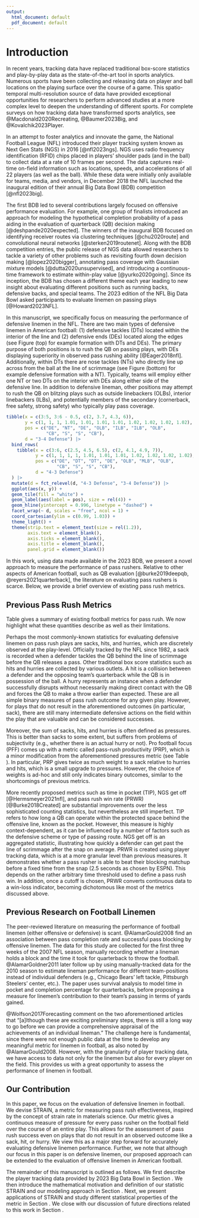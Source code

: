 ```yaml
---
output:
  html_document: default
  pdf_document: default
---
```


# Introduction {#sec:introduction}

<!--
TODO: update citations after they're published
-->

<!--
textual citation (\citet): @Baumer2023Big
parenthetical citation (\citep): [@Baumer2023Big]
-->

In recent years, tracking data have replaced traditional box-score statistics and play-by-play data as the state-of-the-art tool in sports analytics.
Numerous sports have been collecting and releasing data on player and ball locations on the playing surface over the course of a game.
This spatio-temporal multi-resolution source of data have provided exceptional opportunities for researchers to perform advanced studies at a more complex level to deepen the understanding of different sports.
For complete surveys on how tracking data have transformed sports analytics, see @Macdonald2020Recreating, @Baumer2023Big, and @Kovalchik2023Player.

<!-- We contribute to the growing literature of research based on player tracking data in American football.  -->

In an attempt to foster analytics and innovate the game, the National Football League (NFL) introduced their player tracking system known as Next Gen Stats (NGS) in 2016 [@nfl2023ngs].
NGS uses radio frequency identification (RFID) chips placed in players' shoulder pads (and in the ball) to collect data at a rate of 10 frames per second.
The data captures real-time on-field information such as locations, speeds, and accelerations of all 22 players (as well as the ball).
While these data were initially only available for teams, media, and vendors, in December 2018 the NFL launched the inaugural edition of their annual Big Data Bowl (BDB) competition [@nfl2023big].  

The first BDB led to several contributions largely focused on offensive performance evaluation. For example, one group of finalists introduced an approach for modeling the hypothetical completion probability of a pass aiding in the evaluation of quarterback (QB) decision making [@deshpande2020expected]. The winners of the inaugural BDB focused on identifying receiver routes via clustering techniques [@chu2020route] and convolutional neural networks [@sterken2019routenet]. Along with the BDB competition entries, the public release of NGS data allowed researchers to tackle <!-- (pun intended) --> a variety of other problems such as revisiting fourth down decision making [@lopez2020bigger], annotating pass coverage with Gaussian mixture models [@dutta2020unsupervised], and introducing a continuous-time framework to estimate within-play value [@yurko2020going].  Since its inception, the BDB has chosen a different theme each year leading to new insight about evaluating different positions such as running backs, defensive backs, and special teams. The 2023 edition of the NFL Big Data Bowl asked participants to evaluate linemen on passing plays [@Howard2023NFL].

In this manuscript, we specifically focus on measuring the performance of defensive linemen in the NFL. There are two main types of defensive linemen in American football: (1) defensive tackles (DTs) located within the interior of the line and (2) defensive ends (DEs) located along the edges (see Figure \ref{fig:formation} (top) for example formation with DTs and DEs). The primary purpose of both positions is to rush the QB on passing plays, with DEs displaying superiority in observed pass rushing ability [@Eager2018nfl]. Additionally, within DTs there are nose tackles (NTs) who directly line up across from the ball at the line of scrimmage (see Figure \ref{fig:formation} (bottom) for example defensive formation with a NT). Typically, teams will employ either one NT or two DTs on the interior with DEs along either side of the defensive line. In addition to defensive lineman, other positions may attempt to rush the QB on blitzing plays such as outside linebackers (OLBs), interior linebackers (ILBs), and potentially members of the secondary (cornerback, free safety, strong safety) who typically play pass coverage.

```r
tibble(x = c(3:5, 3:6 - 0.5, c(2, 3.7, 4.3, 6)),
       y = c(1, 1, 1, 1.01, 1.01, 1.01, 1.01, 1.02, 1.02, 1.02, 1.02),
       pos = c("DE", "NT", "DE", "OLB", "ILB", "ILB", "OLB",
               "CB", "S", "S", "CB"),
       d = "3-4 Defense") |> 
  bind_rows(
    tibble(x = c(3:6, c(2.5, 4.5, 6.5), c(2, 4.1, 4.9, 7)),
           y = c(1, 1, 1, 1, 1.01, 1.01, 1.01, 1.02, 1.02, 1.02, 1.02),
           pos = c("DE", "DT", "DT", "DE", "OLB", "MLB", "OLB",
                   "CB", "S", "S", "CB"),
           d = "4-3 Defense") 
  ) |> 
  mutate(d = fct_relevel(d, "4-3 Defense", "3-4 Defense")) |> 
  ggplot(aes(x, y)) +
  geom_tile(fill = "white") +
  geom_label(aes(label = pos), size = rel(4)) +
  geom_hline(yintercept = 0.996, linetype = "dashed") +
  facet_wrap(~ d, scales = "free", ncol = 1) +
  coord_cartesian(ylim = c(0.99, 1.03)) +
  theme_light() +
  theme(strip.text = element_text(size = rel(1.2)),
        axis.text = element_blank(),
        axis.ticks = element_blank(),
        axis.title = element_blank(),
        panel.grid = element_blank())
```

In this work, using data made available in the 2023 BDB, we present a novel approach to measure the performance of pass rushers. Relative to other aspects of American football, such as QB evaluation [@burke2019deepqb, @reyers2021quarterback], the literature on evaluating pass rushers is scarce. Below, we provide a brief overview of existing pass rush metrics.

<!-- (defensive players whose role on a given play is to put pressure on the QB) -->

## Previous Pass Rush Metrics

Table \ref{tab:metrics} gives a summary of existing football metrics for pass rush.
We now highlight what these quantities describe as well as their limitations.

\begin{table}
\caption{A summary of previously-existing pass rush metrics. \label{tab:metrics}}
\centering
\begin{tabular}{p{0.27\textwidth}p{0.67\textwidth}}
\hline
Metric & Description \\ 
\hline
Sacks & A defender tackles the QB behind the line of scrimmage before the QB is able to throw a pass \\
Hits & A defender tackles the QB behind the line of scrimmage after the QB is able to throw a pass. \\
Hurries & A defender pressures the QB behind the line of scrimmage forcing the QB to throw the ball prior sooner than intended. \\
Pressures & $\text{Hurries} + \text{ Hits } + \text{ Sacks}$ \\
Pass-Rush Productivity & $\displaystyle \frac{(\text{Hurries} + \text{Hits})/2 + \text{Sacks}}{\text{ Pass Rush Snaps}}$\\
Time In Pocket & Time (in seconds) between ball snap and throw or pocket collapse for a QB \\
NGS Get Off & Average time (in seconds) required for a defender to cross the line of scrimmage after the ball snap.\\
Pass Rush Win Rate & Rate at which pass rusher beats pass block within 2.5 seconds after ball snap\\
\hline
\end{tabular}
\end{table}


Perhaps the most commonly-known statistics for evaluating defensive linemen on pass rush plays are sacks, hits, and hurries, which are discretely observed at the play-level.
Officially tracked by the NFL since 1982, a sack is recorded when a defender tackles the QB behind the line of scrimmage before the QB releases a pass. 
Other traditional box score statistics such as hits and hurries are collected by various outlets. 
A hit is a collision between a defender and the opposing team's quarterback while the QB is in possession of the ball.
A hurry represents an instance when a defender successfully disrupts without necessarily making direct contact with the QB and forces the QB to make a throw earlier than expected.
These are all simple binary measures of pass rush outcome for any given play.
However, for plays that do not result in the aforementioned outcomes (in particular, sack), there are still many intermediate defensive actions on the field within the play that are valuable and can be considered successes.

Moreover, the sum of sacks, hits, and hurries is often defined as pressures.
This is better than sacks to some extent, but suffers from problems of subjectivity (e.g., whether there is an actual hurry or not).
Pro football focus (PFF) comes up with a metric called pass-rush productivity (PRP), which is a minor modification from the aforementioned pressures metric (see Table \ref{tab:metrics}).
In particular, PRP gives twice as much weight to a sack relative to hurries and hits, which is a small upgrade to pressures.
However, the choice of weights is ad-hoc and still only indicates binary outcomes, similar to the shortcomings of previous metrics.

<!-- and are still binary outcomes (i.e. There is a continuum of plays that are not hurries that all counted as simply "not hurries"). -->

<!-- (https://www.pro-football-reference.com/years/2022/advanced.htm) -->

<!-- [Pro football ref has a slightly different QB pressures formula than the formula below https://www.pro-football-reference.com/about/advanced_stats.htm] -->


<!-- $$\frac{(\text{Hurries} + \text{Hits})/2 + \text{Sacks}}{\text{ Pass Rush Snaps}}$$ -->

<!-- (https://www.pro-football-reference.com/about/advanced_stats.htm) -->

More recently proposed metrics such as time in pocket (TIP), NGS get off [@Hermsmeyer2021nfl], and pass rush win rate (PRWR) [@Burke2018Created] are substantial improvements over the less sophisticated counting statistics, but nevertheless are still imperfect.
TIP refers to how long a QB can operate within the protected space behind the offensive line, known as the pocket.
However, this measure is highly context-dependent, as it can be influenced by a number of factors such as the defensive scheme or type of passing route.
NGS get off is an aggregated statistic, illustrating how quickly a defender can get past the line of scrimmage after the snap on average.
PRWR is created using player tracking data, which is at a more granular level than previous measures.
It demonstrates whether a pass rusher is able to beat their blocking matchup before a fixed time from the snap (2.5 seconds as chosen by ESPN).
This depends on the rather arbitrary time threshold used to define a pass rush win.
In addition, once a cutoff is chosen, PRWR converts continuous data to a win-loss indicator, becoming dichotomous like most of the metrics discussed above.

<!-- (e.g. deep versus shallow). -->

<!-- (https://www.espn.com/nfl/story/_/id/34536376/2022-nfl-pass-rushing-run-stopping-blocking-leaderboard-win-rate-rankings-top-players-teams) -->

<!-- All of these measures represent different versions of "the best we can do with the available data". -->
<!-- Without granular data, it is difficult to measure effectiveness of a pass rusher so many simple metrics of success have been proposed.  -->



<!-- (https://www.pff.com/news/pro-pff-signature-statistics-a-glossary#:~:text=Time%20in%20Pocket,time%20until%20a%20quarterback%20scrambles) -->

<!-- (https://www.espn.com/nfl/story/_/id/34536376/2022-nfl-pass-rushing-run-stopping-blocking-leaderboard-win-rate-rankings-top-players-teams) -->


<!-- ## Previous Pass-Rush Measure in academic literaure -->

## Previous Research on Football Linemen

<!-- https://www.taylorfrancis.com/chapters/edit/10.1201/9781315166070-12/forecasting-performance-college-prospects-selected-national-football-league-draft-julian-wolfson-vittorio-addona-robert-schmicker -->

The peer-reviewed literature on measuring the performance of football linemen (either offensive or defensive) is scant.
@AlamarGould2008 find an association between pass completion rate and successful pass blocking by offensive linemen.
The data for this study are collected for the first three weeks of the 2007 NFL season, manually recording whether a lineman holds a block and the time it took for quarterback to throw the football.
@AlamarGoldner2011 later follow up by using manually-tracked data for the 2010 season to estimate lineman performance for different team-positions instead of individual defenders (e.g., Chicago Bears' left tackle, Pittsburgh Steelers' center, etc.).
The paper uses survival analysis to model time in pocket and completion percentage for quarterbacks, before proposing a measure for linemen's contribution to their team's passing in terms of yards gained.

@Wolfson2017Forecasting comment on the two aforementioned articles that "[a]lthough these are exciting preliminary steps, there is still a long way to go before we can provide a comprehensive appraisal of the achievements of an individual lineman."
The challenge here is fundamental, since there were not enough public data at the time to develop any meaningful metric for linemen in football, as also noted by @AlamarGould2008.
However, with the granularity of player tracking data, we have access to data not only for the linemen but also for every player on the field.
This provides us with a great opportunity to assess the performance of linemen in football.

<!-- The academic literature on the performance of linemen, either offensive or defensive in football is scant. @AlamarGould2008 studied the the relationship between pass completion rate and performance of offensive linemen in terms of how successful they were at blocking.  The data for this study was collecting essentially by hand by watching and charting the performance of each lineman on a play.  This was done using games from the beginning 2007 season for seven teams and their first three games each.  The authors note that there is not much research on linemen saying "One of the principal reasons for this lack of study is the absence of publicly available data that is needed in order to track the performance of a specific lineman."  -->

<!-- Later, @AlamarGoldner2011 again studied offensive linemen performance.  They analyzed 20 teams during the 2010 season for a total of 1,259 plays.  They don't estimate the performance of an individual lineman, but rather positions on a team (e.g. Chicago Bears' left tackle, Pittsburgh Steelers' center, etc.).  They then go on to use a survival analysis model to estimate time in pocket.  The average probability of success from the survival model is then used as a covariate in a model to estimate the probability of competing a pass, and they show that there is a significant relationship between these two probabilities.   -->

## Our Contribution

In this paper, we focus on the evaluation of defensive linemen in football.
We devise STRAIN, a metric for measuring pass rush effectiveness, inspired by the concept of strain rate in materials science.
Our metric gives a continuous measure of pressure for every pass rusher on the football field over the course of an entire play.
This allows for the assessment of pass rush success even on plays that do not result in an observed outcome like a sack, hit, or hurry.
We view this as a major step forward for accurately evaluating defensive linemen performance.
Further, we note that although our focus in this paper is on defensive linemen, our proposed approach can be extended to the evaluation of offensive linemen in American football.  

The remainder of this manuscript is outlined as follows.
We first describe the player tracking data provided by 2023 Big Data Bowl in Section \ref{sec:data}.
We then introduce the mathematical motivation and definition of our statistic STRAIN and our modeling approach in Section \ref{sec:methods}.
Next, we present applications of STRAIN and study different statistical properties of the metric in Section \ref{sec:results}.
We close with our discussion of future directions related to this work in Section \ref{sec:discussion}.


<!-- : They talk about how there is no data available to measure offensive line performance.  1259 plays, 20 teams, 2010 season.  Success of each offensive lineman was evaluated using the best judgement of the observer.   Collected time in pocket.  They collected a bunch of binary variables and did this all by HAND!  Estimate a survival model for each position on the offensive line.  They don't rank individuals, but rather positions on a team.  They then use the predicted probability as a covariate in a model to predict completion.  -->


<!-- @AlamarGould2008: Abstract: Protecting the quarterback is an integral part of the passing game in the National Football league, yet the relationship between the abilities of an individual lineman and the effectiveness of a passing game remains unexplored. One of the principal reasons for this lack of study is the absence of publicly available data that is needed in order to track the performance of a specific lineman. In order to create the relevant data, the first 3 games of the 2007 NFL season for seven different teams were charted. The performance of each lineman was recorded on every pass play, as well as the amount of undisturbed time the quarterback was given (time in the pocket) to make a throw. These data were used in a series of regressions to determine how likely a lineman was to successfully hold his block in relation to the time it took for the quarterback to throw the ball, for each lineman in the sample. These data were also used to estimate the correlation between successful blocking and completion rate. The results of these regressions were then used to simulate the effects that different linemen have on the passing game. The trade in the offseason between the New York Jets and Washington Redskins which sent left guard Pete Kendall to Washington was examined. The analysis finds that the Jets lost approximately 3 percentage points on their completion rate due to the trade. -->

<!-- Is this interesting? https://www.ncbi.nlm.nih.gov/pmc/articles/PMC2938948/ -->

<!-- Evaluating offensive line salray: https://sites.duke.edu/djepapers/files/2016/10/froelich-dje.pdf -->

<!-- Read this:  -->
<!-- https://www.researchgate.net/profile/Gita-Sukthankar/publication/220814393_A_Real-Time_Opponent_Modeling_System_for_Rush_Football/links/00b7d528a16b30fc12000000/A-Real-Time-Opponent-Modeling-System-for-Rush-Football.pdf -->

<!-- Pass Rush productivity  -->
<!-- Time in pocket -->
<!-- Pass Rush win rate -->



<!-- hurries hits and sacks are "pressures" -->

<!-- Limitations -->





<!-- Sacks, hits, hurries, pressures -->

<!-- Officially tracked by the NFL since 1982, the most well known statistic for evaluating defensive linemen on pass rushing plays is the sack, which occurs when a defensive player tackles the quarterback behind the line of scrimmage before the quarterback is able to throw a pass. -->

<!-- Sack definition:  -->

<!-- https://www.pro-football-reference.com/about/advanced_stats.htm -->

<!-- Pressures: QB pressures (hurries + knockdowns + sack plays). Note that "sack plays" in this instance include both sacks and assists. -->

<!-- Hurried: Times QBs were hurried - defined as a situation when the QB is forced to throw the ball earlier than intended or is chased around/out of the pocket as the result of defensive pressure -->

<!-- Hit: Times QBs were hit - occurs when the QB hits the ground after a throw, not marked on a sack play -->

<!-- PFF's Pass-Rush Productivity (PRP) -->

<!-- https://www.pff.com/news/pro-signature-stats-spotlight-defensive-line -->



<!-- More recently metrics such as Time In Pocket (TIP) and Pass Rush Win Rate (PRWR) have also been proposed and are substantial improvements over the less sophisticated counting statistics.  -->

<!-- Pocket Time: Number of seconds the quarterback was in the pocket between the snap of the ball and a pass or the collapse of the pocket -->

<!-- @Burke2018Created -->
<!-- @AlamarGoldner2013: They talk about how there is no data available to measure offensive line performance.  1259 plays, 20 teams, 2010 season.  Success of each offensive lineman was evaluated using the best judgement of the observer.   Collected time in pocket.  They collected a bunch of binary variables and did this all by HAND!  Estimate a survival model for each position on the offensive line.  They don't rank individuals, but rather positions on a team.  They then use the predicted probability as a covariate in a model to predict completion.   -->

<!-- @AlamarGould2008 -->

<!-- https://www.espn.com/nfl/story/_/id/24892208 -->

<!-- 2.5 seconds, arbitrary -->


<!-- While PRWR is certainly a step in the right direction, it takes continuous data and converts it to a binary win/loss, which is generally not recommended in statistical analysis -->



